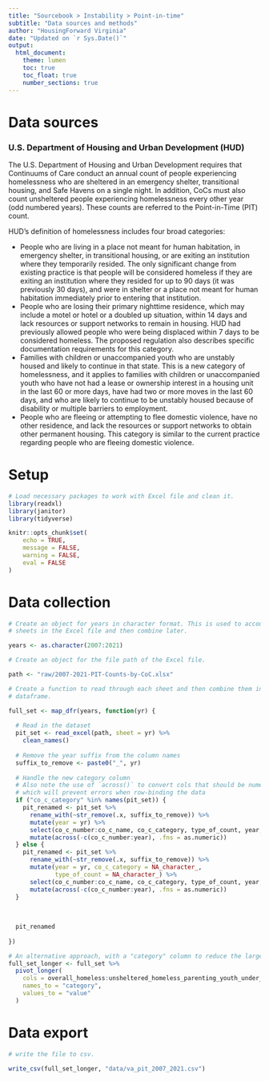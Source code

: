 ```yaml
---
title: "Sourcebook > Instability > Point-in-time"
subtitle: "Data sources and methods"
author: "HousingForward Virginia"
date: "Updated on `r Sys.Date()`"
output:
  html_document:
    theme: lumen
    toc: true
    toc_float: true
    number_sections: true
---
```


# Data sources

### U.S. Department of Housing and Urban Development (HUD) {-}

The U.S. Department of Housing and Urban Development requires that Continuums of
Care conduct an annual count of people experiencing homelessness who are sheltered
in an emergency shelter, transitional housing, and Safe Havens on a single night.
In addition, CoCs must also count unsheltered people experiencing homelessness every
other year (odd numbered years). These counts are referred to the Point-in-Time (PIT)
count.

HUD's definition of homelessness includes four broad categories:

* People who are living in a place not meant for human habitation, in emergency shelter, in transitional housing, or are exiting an institution where they temporarily resided. The only significant change from existing practice is that people will be considered homeless if they are exiting an institution where they resided for up to 90 days (it was previously 30 days), and were in shelter or a place not meant for human habitation immediately prior to entering that institution.
* People who are losing their primary nighttime residence, which may include a motel or hotel or a doubled up situation, within 14 days and lack resources or support networks to remain in housing. HUD had previously allowed people who were being displaced within 7 days to be considered homeless. The proposed regulation also describes specific documentation requirements for this category.
* Families with children or unaccompanied youth who are unstably housed and likely to continue in that state. This is a new category of homelessness, and it applies to families with children or unaccompanied youth who have not had a lease or ownership interest in a housing unit in the last 60 or more days, have had two or more moves in the last 60 days, and who are likely to continue to be unstably housed because of disability or multiple barriers to employment.
* People who are fleeing or attempting to flee domestic violence, have no other residence, and lack the resources or support networks to obtain other permanent housing. This category is similar to the current practice regarding people who are fleeing domestic violence.



# Setup
```r

# Load necessary packages to work with Excel file and clean it.
library(readxl)
library(janitor)
library(tidyverse)

knitr::opts_chunk$set(
	echo = TRUE,
	message = FALSE,
	warning = FALSE,
	eval = FALSE
)
```


# Data collection
```r
# Create an object for years in character format. This is used to account for 
# sheets in the Excel file and then combine later.

years <- as.character(2007:2021)

# Create an object for the file path of the Excel file.

path <- "raw/2007-2021-PIT-Counts-by-CoC.xlsx"

# Create a function to read through each sheet and then combine them into a single
# dataframe.

full_set <- map_dfr(years, function(yr) {
  
  # Read in the dataset
  pit_set <- read_excel(path, sheet = yr) %>%
    clean_names()
  
  # Remove the year suffix from the column names
  suffix_to_remove <- paste0("_", yr)
  
  # Handle the new category column
  # Also note the use of `across()` to convert cols that should be numeric to numeric
  # which will prevent errors when row-binding the data
  if ("co_c_category" %in% names(pit_set)) {
    pit_renamed <- pit_set %>%
      rename_with(~str_remove(.x, suffix_to_remove)) %>%
      mutate(year = yr) %>%
      select(co_c_number:co_c_name, co_c_category, type_of_count, year, everything()) %>%
      mutate(across(-c(co_c_number:year), .fns = as.numeric))
  } else {
    pit_renamed <- pit_set %>%
      rename_with(~str_remove(.x, suffix_to_remove)) %>%
      mutate(year = yr, co_c_category = NA_character_, 
             type_of_count = NA_character_) %>%
      select(co_c_number:co_c_name, co_c_category, type_of_count, year, everything()) %>%
      mutate(across(-c(co_c_number:year), .fns = as.numeric))
  }
  
  
  
  pit_renamed
  
})

# An alternative approach, with a "category" column to reduce the large number of columns:
full_set_longer <- full_set %>%
  pivot_longer(
    cols = overall_homeless:unsheltered_homeless_parenting_youth_under_25_multiple_races, 
    names_to = "category",
    values_to = "value"
  )
```

# Data export
```r
# write the file to csv.

write_csv(full_set_longer, "data/va_pit_2007_2021.csv")
```

